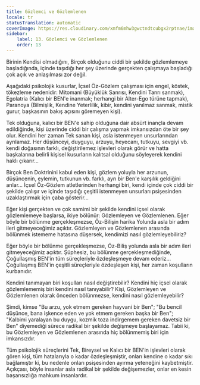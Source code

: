 ```yaml
---
title: Gözlemci ve Gözlemlenen
locale: tr
statusTranslation: automatic
coverImage: https://res.cloudinary.com/xmfm6mhw3gwctndtcubgx2rptnae/image/upload/v1740468922/small_cover_tratado_de_psicologia_revolucionaria_a4c0dca4e0.webp
sidebar:
    label: 13. Gözlemci ve Gözlemlenen
    order: 13
---
```

Birinin Kendisi olmadığını, Birçok olduğunu ciddi bir şekilde gözlemlemeye başladığında, içinde taşıdığı her şey üzerinde gerçekten çalışmaya başladığı çok açık ve anlaşılması zor değil.

Aşağıdaki psikolojik kusurlar, İçsel Öz-Gözlem çalışması için engel, köstek, tökezleme nedenidir: Mitomani (Büyüklük Sanrısı, Kendini Tanrı sanmak), Egolatria (Kalıcı bir BEN'e inanmak; herhangi bir Alter-Ego türüne tapmak), Paranoya (Bilmişlik, Kendine Yeterlilik, kibir, kendini yanılmaz sanmak, mistik gurur, başkasının bakış açısını göremeyen kişi).

Tek olduğuna, kalıcı bir BEN'e sahip olduğuna dair absürt inançla devam edildiğinde, kişi üzerinde ciddi bir çalışma yapmak imkansızdan öte bir şey olur. Kendini her zaman Tek sanan kişi, asla istenmeyen unsurlarından ayrılamaz. Her düşünceyi, duyguyu, arzuyu, heyecanı, tutkuyu, sevgiyi vb. kendi doğasının farklı, değiştirilemez işlevleri olarak görür ve hatta başkalarına belirli kişisel kusurların kalıtsal olduğunu söyleyerek kendini haklı çıkarır...

Birçok Ben Doktrinini kabul eden kişi, gözlem yoluyla her arzunun, düşüncenin, eylemin, tutkunun vb. farklı, ayrı bir Ben'e karşılık geldiğini anlar... İçsel Öz-Gözlem atletlerinden herhangi biri, kendi içinde çok ciddi bir şekilde çalışır ve içinde taşıdığı çeşitli istenmeyen unsurları psişesinden uzaklaştırmak için çaba gösterir...

Eğer kişi gerçekten ve çok samimi bir şekilde kendini içsel olarak gözlemlemeye başlarsa, ikiye bölünür: Gözlemleyen ve Gözlemlenen. Eğer böyle bir bölünme gerçekleşmezse, Öz-Bilişin harika Yolunda asla bir adım ileri gitmeyeceğimiz açıktır. Gözlemleyen ve Gözlemlenen arasında bölünmek istememe hatasına düşersek, kendimizi nasıl gözlemleyebiliriz?

Eğer böyle bir bölünme gerçekleşmezse, Öz-Biliş yolunda asla bir adım ileri gitmeyeceğimiz açıktır. Şüphesiz, bu bölünme gerçekleşmediğinde, Çoğullaşmış BEN'in tüm süreçleriyle özdeşleşmeye devam ederiz... Çoğullaşmış BEN'in çeşitli süreçleriyle özdeşleşen kişi, her zaman koşulların kurbanıdır.

Kendini tanımayan biri koşulları nasıl değiştirebilir? Kendini hiç içsel olarak gözlemlememiş biri kendini nasıl tanıyabilir? Kişi, Gözlemleyen ve Gözlemlenen olarak önceden bölünmezse, kendini nasıl gözlemleyebilir?

Şimdi, kimse "Bu arzu, yok etmem gereken hayvani bir Ben"; "Bu bencil düşünce, bana işkence eden ve yok etmem gereken başka bir Ben"; "Kalbimi yaralayan bu duygu, kozmik toza indirgemem gereken davetsiz bir Ben" diyemediği sürece radikal bir şekilde değişmeye başlayamaz. Tabii ki, bu Gözlemleyen ve Gözlemlenen arasında hiç bölünmemiş biri için imkansızdır.

Tüm psikolojik süreçlerini Tek, Bireysel ve Kalıcı bir BEN'in işlevleri olarak gören kişi, tüm hatalarıyla o kadar özdeşleşmiştir, onları kendine o kadar sıkı bağlamıştır ki, bu nedenle onları psişesinden ayırma yeteneğini kaybetmiştir. Açıkçası, böyle insanlar asla radikal bir şekilde değişemezler, onlar en kesin başarısızlığa mahkum insanlardır.

